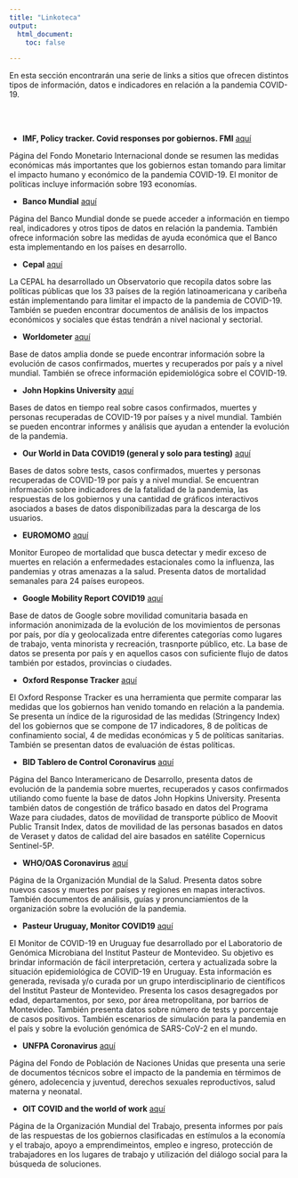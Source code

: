 ```yaml
---
title: "Linkoteca"
output:
  html_document:
    toc: false

---
```


En esta sección encontrarán una serie de links a sitios que ofrecen distintos tipos de información, datos e indicadores en relación a la pandemia COVID-19. 

<br />
    <br />
    
    
- __IMF, Policy tracker. Covid responses por gobiernos. FMI__ [aquí](https://www.imf.org/en/Topics/imf-and-covid19/Policy-Responses-to-COVID-19)

Página del Fondo Monetario Internacional donde se resumen las medidas económicas más importantes que los gobiernos estan tomando para limitar el impacto humano y económico de la pandemia COVID-19. El monitor de políticas incluye información sobre 193 economías. 

- __Banco Mundial__ [aquí](https://www.worldbank.org/en/who-we-are/news/coronavirus-covid19)

Página del Banco Mundial donde se puede acceder a información en tiempo real, indicadores y otros tipos de datos en relación la pandemia. También ofrece información sobre las medidas de ayuda económica que el Banco esta implementando en los países en desarrollo. 

- __Cepal__ [aquí](https://www.cepal.org/es/temas/covid-19)

La CEPAL ha desarrollado un Observatorio que recopila datos sobre las políticas públicas que los 33 países de la región latinoamericana y caribeña están implementando para limitar el impacto de la pandemia de COVID-19. También se pueden encontrar documentos de análisis de los impactos económicos y sociales que éstas tendrán a nivel nacional y sectorial.

- __Worldometer__ [aquí](https://www.worldometers.info/coronavirus/)

Base de datos amplia donde se puede encontrar información sobre la evolución de casos confirmados, muertes y recuperados por país y a nivel mundial. También se ofrece información epidemiológica sobre el COVID-19. 

- __John Hopkins University__ [aquí](https://coronavirus.jhu.edu/)

Bases de datos en tiempo real sobre casos confirmados, muertes y personas recuperadas de COVID-19 por países y a nivel mundial. También se pueden encontrar informes y análisis que ayudan a entender la evolución de la pandemia. 

- __Our World in Data COVID19 (general y solo para testing)__ [aquí](https://ourworldindata.org/coronavirus)

Bases de datos sobre tests, casos confirmados, muertes y personas recuperadas de COVID-19 por país y a nivel mundial. Se encuentran información sobre indicadores de la fatalidad de la pandemia, las respuestas de los gobiernos y una cantidad de gráficos interactivos asociados a bases de datos disponibilizadas para la descarga de los usuarios.  

- __EUROMOMO__ [aquí](https://www.euromomo.eu)

Monitor Europeo de mortalidad que busca detectar y medir exceso de muertes en relación a enfermedades estacionales como la influenza, las pandemias y otras amenazas a la salud. Presenta datos de mortalidad semanales para 24 países europeos. 

- __Google Mobility Report COVID19__ [aquí](https://www.google.com/covid19/mobility/)

Base de datos de Google sobre movilidad comunitaria basada en información anonimizada de la evolución de los movimientos de personas por país, por día y geolocalizada entre diferentes categorías como lugares de trabajo, venta minorista y recreación, trasnporte público, etc. La base de datos se presenta por país y en aquellos casos con suficiente flujo de datos también por estados, provincias o ciudades. 

- __Oxford Response Tracker__ [aquí](https://www.bsg.ox.ac.uk/research/research-projects/coronavirus-government-response-tracker)

El Oxford Response Tracker es una herramienta que permite comparar las medidas que los gobiernos han venido tomando en relación a la pandemia. Se presenta un índice de la rigurosidad de las medidas (Stringency Index) del los gobiernos que se compone de 17 indicadores, 8 de políticas de confinamiento social, 4 de medidas económicas y 5 de políticas sanitarias. También se presentan datos de evaluación de éstas políticas. 

- __BID Tablero de Control Coronavirus__ [aquí](https://www.iadb.org/es/coronavirus)

Página del Banco Interamericano de Desarrollo, presenta datos de evolución de la pandemia sobre muertes, recuperados y casos confirmados utiliando como fuente la base de datos John Hopkins University. Presenta también datos de congestión de tráfico basado en datos del Programa Waze para ciudades, datos de movilidad de transporte público de Moovit Public Transit Index, datos de movilidad de las personas basados en datos de Veraset y datos de calidad del aire basados en satélite Copernicus Sentinel-5P. 

- __WHO/OAS Coronavirus__ [aquí](https://www.who.int/emergencies/diseases/novel-coronavirus-2019)

Página de la Organización Mundial de la Salud. Presenta datos sobre nuevos casos y muertes por países y regiones en mapas interactivos. También documentos de análisis, guías y pronunciamientos de la organización sobre la evolución de la pandemia.

- __Pasteur Uruguay, Monitor COVID19__ [aquí](http://pasteur.uy/monitor-covid-19/)

El Monitor de COVID-19 en Uruguay fue desarrollado por el Laboratorio de Genómica Microbiana del Institut Pasteur de Montevideo. Su objetivo es brindar información de fácil interpretación, certera y actualizada sobre la situación epidemiológica de COVID-19 en Uruguay. Esta información es generada, revisada y/o curada por un grupo interdisciplinario de científicos del Institut Pasteur de Montevideo. Presenta los casos desagregados por edad, departamentos, por sexo, por área metropolitana, por barrios de Montevideo. También presenta datos sobre número de tests y porcentaje de casos positivos. También escenarios de simulación para la pandemia en el país y sobre la evolución genómica de SARS-CoV-2 en el mundo.

- __UNFPA Coronavirus__ [aquí](https://www.unfpa.org/es/COVID19)

Página del Fondo de Población de Naciones Unidas que presenta una serie de documentos técnicos sobre el impacto de la pandemia en térmimos de género, adolecencia y juventud, derechos sexuales reproductivos, salud materna y neonatal. 

- __OIT COVID and the world of work__ [aquí](https://www.ilo.org/global/topics/coronavirus/lang--en/index.htm)

Página de la Organización Mundial del Trabajo, presenta informes por país de las respuestas de los gobiernos clasificadas en estímulos a la economía y el trabajo, apoyo a emprendimeintos, empleo e ingreso, protección de trabajadores en los lugares de trabajo y utilización del diálogo social para la búsqueda de soluciones.











